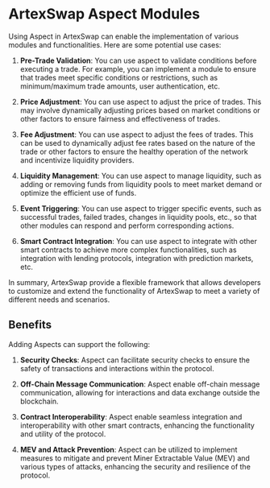 # ArtexSwap Aspect Modules

Using Aspect in ArtexSwap can enable the implementation of various modules and functionalities. Here are some potential use cases:

1. **Pre-Trade Validation**: You can use aspect to validate conditions before executing a trade. For example, you can implement a module to ensure that trades meet specific conditions or restrictions, such as minimum/maximum trade amounts, user authentication, etc.

2. **Price Adjustment**: You can use aspect to adjust the price of trades. This may involve dynamically adjusting prices based on market conditions or other factors to ensure fairness and effectiveness of trades.

3. **Fee Adjustment**: You can use aspect to adjust the fees of trades. This can be used to dynamically adjust fee rates based on the nature of the trade or other factors to ensure the healthy operation of the network and incentivize liquidity providers.

4. **Liquidity Management**: You can use aspect to manage liquidity, such as adding or removing funds from liquidity pools to meet market demand or optimize the efficient use of funds.

5. **Event Triggering**: You can use aspect to trigger specific events, such as successful trades, failed trades, changes in liquidity pools, etc., so that other modules can respond and perform corresponding actions.

6. **Smart Contract Integration**: You can use aspect to integrate with other smart contracts to achieve more complex functionalities, such as integration with lending protocols, integration with prediction markets, etc.

In summary, ArtexSwap provide a flexible framework that allows developers to customize and extend the functionality of ArtexSwap to meet a variety of different needs and scenarios.

## Benefits

Adding Aspects can support the following:

1. **Security Checks**: Aspect can facilitate security checks to ensure the safety of transactions and interactions within the protocol.

2. **Off-Chain Message Communication**: Aspect enable off-chain message communication, allowing for interactions and data exchange outside the blockchain.

3. **Contract Interoperability**: Aspect enable seamless integration and interoperability with other smart contracts, enhancing the functionality and utility of the protocol.

4. **MEV and Attack Prevention**: Aspect can be utilized to implement measures to mitigate and prevent Miner Extractable Value (MEV) and various types of attacks, enhancing the security and resilience of the protocol.
